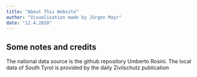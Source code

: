 ```yaml
---
title: "About This Website"
author: "Visualisation made by Jürgen Mayr"
date: "12.4.2020"
---
```


## Some notes and credits

The national data source is the github repository Umberto Rosini. The local data of South Tyrol is provided by the daily Zivilschutz publication
